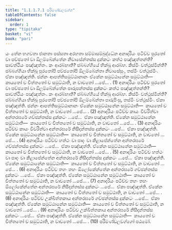 ```yaml
---
title: "1.1.1.7.1 පරිමණ්ඩලවග්ග"
tableOfContents: false
sidebar:
  order: 1
type: "tipitaka"
basket: "vi"
book: "pari"
---
```



<DynamicBreadcrumb />

<Division number="150" book="pari">

<Paragraph number="239" book="pari">
යං තේන භගවතා ජානතා පස්සතා අරහතා සම්මාසම්බුද්ධේන අනාදරියං පටිච්ච පුරතෝ වා පච්ඡතෝ වා ඕලම්බේන්තේන නිවාසේන්තස්ස දුක්කටං කත්ථ පඤ්ඤත්තන්ති? සාවත්ථියං පඤ්ඤත්තං. කං ආරබ්භාති? ඡබ්බග්ගියේ භික්ඛූ ආරබ්භ. කිස්මිං වත්ථුස්මින්ති? ඡබ්බග්ගියා භික්ඛූ පුරතෝපි පච්ඡතෝපි ඕලම්බේන්තා නිවාසේසුං, තස්මිං වත්ථුස්මිං. ඒකා පඤ්ඤත්ති. ඡන්නං ආපත්තිසමුට්ඨානානං ඒකේන සමුට්ඨානේන සමුට්ඨාති—  කායතෝ ච චිත්තතෝ ච සමුට්ඨාති, න වාචතෝ …පේ… . (1)
</Paragraph>

<Paragraph number="240" book="pari">
අනාදරියං පටිච්ච පුරතෝ වා පච්ඡතෝ වා ඕලම්බේන්තේන පාරුපන්තස්ස දුක්කටං කත්ථ පඤ්ඤත්තන්ති? සාවත්ථියං පඤ්ඤත්තං. කං ආරබ්භාති? ඡබ්බග්ගියේ භික්ඛූ ආරබ්භ. කිස්මිං වත්ථුස්මින්ති? ඡබ්බග්ගියා භික්ඛූ පුරතෝපි පච්ඡතෝපි ඕලම්බේන්තා පාරුපිංසු, තස්මිං වත්ථුස්මිං. ඒකා පඤ්ඤත්ති. ඡන්නං ආපත්තිසමුට්ඨානානං ඒකේන සමුට්ඨානේන සමුට්ඨාති—  කායතෝ ච චිත්තතෝ ච සමුට්ඨාති, න වාචතෝ …පේ… . (2)
</Paragraph>

<Paragraph number="241" book="pari">
අනාදරියං පටිච්ච කායං විවරිත්වා අන්තරඝරේ ගච්ඡන්තස්ස දුක්කටං …පේ…  ඒකා පඤ්ඤත්ති. ඒකේන සමුට්ඨානේන සමුට්ඨාති—  කායතෝ ච චිත්තතෝ ච සමුට්ඨාති, න වාචතෝ …පේ… . (3)
</Paragraph>

<Paragraph number="242" book="pari">
අනාදරියං පටිච්ච කායං විවරිත්වා අන්තරඝරේ නිසීදන්තස්ස දුක්කටං …පේ…  ඒකා පඤ්ඤත්ති. ඒකේන සමුට්ඨානේන සමුට්ඨාති—  කායතෝ ච චිත්තතෝ ච සමුට්ඨාති, න වාචතෝ …පේ… . (4)
</Paragraph>

<Paragraph number="243" book="pari">
අනාදරියං පටිච්ච හත්ථං වා පාදං වා කීළාපේන්තේන අන්තරඝරේ ගච්ඡන්තස්ස දුක්කටං …පේ…  ඒකා පඤ්ඤත්ති. ඒකේන සමුට්ඨානේන සමුට්ඨාති—  කායතෝ ච චිත්තතෝ ච සමුට්ඨාති, න වාචතෝ …පේ… . (5)
</Paragraph>

<Paragraph number="244" book="pari">
අනාදරියං පටිච්ච හත්ථං වා පාදං වා කීළාපේන්තේන අන්තරඝරේ නිසීදන්තස්ස දුක්කටං …පේ…  ඒකා පඤ්ඤත්ති. ඒකේන සමුට්ඨානේන සමුට්ඨාති—  කායතෝ ච චිත්තතෝ ච සමුට්ඨාති, න වාචතෝ …පේ… . (6)
</Paragraph>

<Paragraph number="245" book="pari">
අනාදරියං පටිච්ච තහං තහං ඕලෝකේන්තේන අන්තරඝරේ ගච්ඡන්තස්ස දුක්කටං …පේ…  ඒකා පඤ්ඤත්ති. ඒකේන සමුට්ඨානේන සමුට්ඨාති—  කායතෝ ච චිත්තතෝ ච සමුට්ඨාති, න වාචතෝ …පේ… . (7)
</Paragraph>

<Paragraph number="246" book="pari">
අනාදරියං පටිච්ච තහං තහං ඕලෝකේන්තේන අන්තරඝරේ නිසීදන්තස්ස දුක්කටං …පේ…  ඒකා පඤ්ඤත්ති. ඒකේන සමුට්ඨානේන සමුට්ඨාති—  කායතෝ ච චිත්තතෝ ච සමුට්ඨාති, න වාචතෝ …පේ… . (8)
</Paragraph>

<Paragraph number="247" book="pari">
අනාදරියං පටිච්ච උක්ඛිත්තකාය අන්තරඝරේ ගච්ඡන්තස්ස දුක්කටං …පේ…  ඒකා පඤ්ඤත්ති. ඒකේන සමුට්ඨානේන සමුට්ඨාති—  කායතෝ ච චිත්තතෝ ච සමුට්ඨාති, න වාචතෝ …පේ… . (9)
</Paragraph>

<Paragraph number="248" book="pari">
අනාදරියං පටිච්ච උක්ඛිත්තකාය අන්තරඝරේ නිසීදන්තස්ස දුක්කටං …පේ…  ඒකා පඤ්ඤත්ති. ඒකේන සමුට්ඨානේන සමුට්ඨාති—  කායතෝ ච චිත්තතෝ ච සමුට්ඨාති, න වාචතෝ …පේ… . (10)

</Paragraph>
</Division>

<Paragraph number="249" type="center" book="pari">
පරිමණ්ඩලවග්ගෝ පඨමෝ.
</Paragraph>